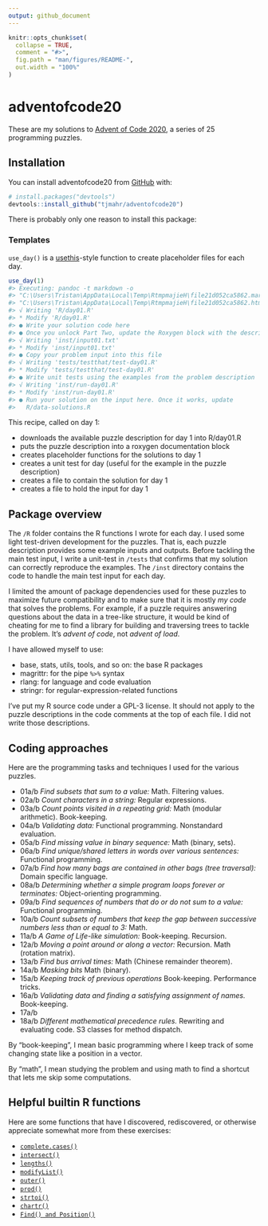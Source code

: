 ```yaml
---
output: github_document
---
```


<!-- README.md is generated from README.Rmd. Please edit that file -->

```r
knitr::opts_chunk$set(
  collapse = TRUE,
  comment = "#>",
  fig.path = "man/figures/README-",
  out.width = "100%"
)
```

# adventofcode20

<!-- badges: start -->
<!-- badges: end -->

These are my solutions to [Advent of Code 2020](http://adventofcode.com/2020), a
series of 25 programming puzzles.

## Installation

You can install adventofcode20 from [GitHub](https://github.com/) with:

``` r
# install.packages("devtools")
devtools::install_github("tjmahr/adventofcode20")
```

There is probably only one reason to install this package:

### Templates

`use_day()` is a [usethis](https://usethis.r-lib.org/)-style function to create
placeholder files for each day.

```r
use_day(1)
#> Executing: pandoc -t markdown -o 
#> "C:\Users\Tristan\AppData\Local\Temp\RtmpmajieH\file21d052ca5862.markdown" 
#> "C:\Users\Tristan\AppData\Local\Temp\RtmpmajieH\file21d052ca5862.html"
#> √ Writing 'R/day01.R'
#> * Modify 'R/day01.R'
#> ● Write your solution code here
#> ● Once you unlock Part Two, update the Roxygen block with the description
#> √ Writing 'inst/input01.txt'
#> * Modify 'inst/input01.txt'
#> ● Copy your problem input into this file
#> √ Writing 'tests/testthat/test-day01.R'
#> * Modify 'tests/testthat/test-day01.R'
#> ● Write unit tests using the examples from the problem description
#> √ Writing 'inst/run-day01.R'
#> * Modify 'inst/run-day01.R'
#> ● Run your solution on the input here. Once it works, update 
#>   R/data-solutions.R
```

This recipe, called on day 1:

  - downloads the available puzzle description for day 1 into R/day01.R
  - puts the puzzle description into a roxygen documentation block
  - creates placeholder functions for the solutions to day 1
  - creates a unit test for day (useful for the example in the puzzle
    description)
  - creates a file to contain the solution for day 1
  - creates a file to hold the input for day 1


## Package overview

The `/R` folder contains the R functions I wrote for each day. I used some light
test-driven development for the puzzles. That is, each puzzle description
provides some example inputs and outputs. Before tackling the main test input, I
write a unit-test in `/tests` that confirms that my solution can correctly
reproduce the examples. The `/inst` directory contains the code to handle the
main test input for each day.

I limited the amount of package dependencies used for these puzzles to maximize
future compatibility and to make sure that it is mostly *my code* that solves
the problems. For example, if a puzzle requires answering questions about the
data in a tree-like structure, it would be kind of cheating for me to find a
library for building and traversing trees to tackle the problem. It's *advent of
code*, not *advent of load*.

I have allowed myself to use:

-   base, stats, utils, tools, and so on: the base R packages
-   magrittr: for the pipe `%>%` syntax
-   rlang: for language and code evaluation
-   stringr: for regular-expression-related functions

I've put my R source code under a GPL-3 license. It should not apply to the
puzzle descriptions in the code comments at the top of each file. I did not
write those descriptions.


## Coding approaches

Here are the programming tasks and techniques I used for the various puzzles.

  - 01a/b *Find subsets that sum to a value:* Math. Filtering values.
  - 02a/b *Count characters in a string:* Regular expressions.
  - 03a/b *Count points visited in a repeating grid:* Math (modular
    arithmetic). Book-keeping.
  - 04a/b *Validating data:* Functional programming. Nonstandard evaluation.
  - 05a/b *Find missing value in binary sequence:* Math (binary, sets).
  - 06a/b *Find unique/shared letters in words over various sentences:* 
    Functional programming.
  - 07a/b *Find how many bags are contained in other bags (tree traversal):* 
    Domain specific language.
  - 08a/b *Determining whether a simple program loops forever or terminates:* 
    Object-orienting programming.
  - 09a/b *Find sequences of numbers that do or do not sum to a value:*
    Functional programming.
  - 10a/b *Count subsets of numbers that keep the gap between successive numbers
    less than or equal to 3:* Math.
  - 11a/b *A Game of Life-like simulation:* Book-keeping. Recursion.
  - 12a/b *Moving a point around or along a vector:* Recursion. Math (rotation
    matrix).
  - 13a/b *Find bus arrival times:* Math (Chinese remainder theorem).
  - 14a/b *Masking bits* Math (binary).
  - 15a/b *Keeping track of previous operations* Book-keeping. Performance
    tricks.
  - 16a/b *Validating data and finding a satisfying assignment of names.* 
    Book-keeping. 
  - 17a/b  
  - 18a/b *Different mathematical precedence rules.* Rewriting and evaluating
    code. S3 classes for method dispatch.

By "book-keeping", I mean basic programming where I keep track of
some changing state like a position in a vector.

By "math", I mean studying the problem and using math to find a shortcut that
lets me skip some computations.



## Helpful builtin R functions

Here are some functions that have I discovered, rediscovered, or otherwise
appreciate somewhat more from these exercises:

  - [`complete.cases()`](`r downlit::href_topic("complete.cases")`)
  - [`intersect()`](`r downlit::href_topic("intersect")`)
  - [`lengths()`](`r downlit::href_topic("lengths")`)
  - [`modifyList()`](`r downlit::href_topic("modifyList")`)
  - [`outer()`](`r downlit::href_topic("outer")`)
  - [`prod()`](`r downlit::href_topic("prod")`)
  - [`strtoi()`](`r downlit::href_topic("strtoi")`)
  - [`chartr()`](`r downlit::href_topic("chartr")`)
  - [`Find() and Position()`](`r downlit::href_topic("Find")`)

